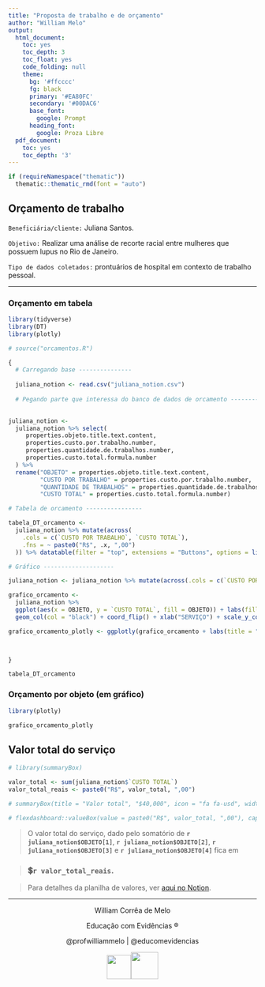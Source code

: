 ```yaml
---
title: "Proposta de trabalho e de orçamento"
author: "William Melo"
output:
  html_document:
    toc: yes
    toc_depth: 3
    toc_float: yes
    code_folding: null
    theme:
      bg: '#ffcccc'
      fg: black
      primary: '#EA80FC'
      secondary: '#00DAC6'
      base_font:
        google: Prompt
      heading_font:
        google: Proza Libre
  pdf_document:
    toc: yes
    toc_depth: '3'
---
```


```r
if (requireNamespace("thematic")) 
  thematic::thematic_rmd(font = "auto")

```

## Orçamento de trabalho {.tabset .tabset-pills}

`Beneficiária/cliente:` Juliana Santos.

`Objetivo:` Realizar uma análise de recorte racial entre mulheres que possuem lupus no Rio de Janeiro.

`Tipo de dados coletados:` prontuários de hospital em contexto de trabalho pessoal.

------------------------------------------------------------------------

### Orçamento em tabela

```r

library(tidyverse)
library(DT)
library(plotly)

# source("orcamentos.R")

{
  # Carregando base ---------------
  
  juliana_notion <- read.csv("juliana_notion.csv")
  
  # Pegando parte que interessa do banco de dados de orcamento ------------

  
juliana_notion <-
  juliana_notion %>% select(
     properties.objeto.title.text.content, 
     properties.custo.por.trabalho.number,
     properties.quantidade.de.trabalhos.number,
     properties.custo.total.formula.number
  ) %>% 
  rename("OBJETO" = properties.objeto.title.text.content,
         "CUSTO POR TRABALHO" = properties.custo.por.trabalho.number,
         "QUANTIDADE DE TRABALHOS" = properties.quantidade.de.trabalhos.number,
         "CUSTO TOTAL" = properties.custo.total.formula.number)

# Tabela de orcamento ----------------

tabela_DT_orcamento <-
  juliana_notion %>% mutate(across(
    .cols = c(`CUSTO POR TRABALHO`, `CUSTO TOTAL`),
    .fns = ~ paste0("R$", .x, ",00")
  )) %>% datatable(filter = "top", extensions = "Buttons", options = list(dom = "Bfrtip", buttons = c('copy', 'csv', 'excel', 'pdf', 'print')))

# Gráfico --------------------

juliana_notion <- juliana_notion %>% mutate(across(.cols = c(`CUSTO POR TRABALHO`, `QUANTIDADE DE TRABALHOS`, `CUSTO TOTAL`), .fns = ~as.numeric(.x))) 

grafico_orcamento <-
  juliana_notion %>%
  ggplot(aes(x = OBJETO, y = `CUSTO TOTAL`, fill = OBJETO)) + labs(fill = "SERVIÇO") + 
  geom_col(col = "black") + coord_flip() + xlab("SERVIÇO") + scale_y_continuous(labels = function(x){paste0("R$", x, ",00")}) 

grafico_orcamento_plotly <- ggplotly(grafico_orcamento + labs(title = "Valores por servico", caption = "William Melo"))


  
}

tabela_DT_orcamento


```

### Orçamento por objeto (em gráfico)

```r

library(plotly)

grafico_orcamento_plotly


```

## Valor total do serviço

```r

# library(summaryBox)

valor_total <- sum(juliana_notion$`CUSTO TOTAL`)
valor_total_reais <- paste0("R$", valor_total, ",00")

# summaryBox(title = "Valor total", "$40,000", icon = "fa fa-usd", width = 3)

# flexdashboard::valueBox(value = paste0("R$", valor_total, ",00"), caption = "Somatório dos serviços", color = "purple", href = "https://williammelo.notion.site/210829c930904500b9e9e7d9d91929ea?v=df08a0ce25cf43a29f440188c3c5400f")


```

> O valor total do serviço, dado pelo somatório de **`r juliana_notion$OBJETO[1]`**, **`r juliana_notion$OBJETO[2]`**, **`r juliana_notion$OBJETO[3]`** e **`r juliana_notion$OBJETO[4]`** fica em

> ### 💲`r valor_total_reais`.

> Para detalhes da planilha de valores, ver [aqui no Notion](https://williammelo.notion.site/210829c930904500b9e9e7d9d91929ea?v=df08a0ce25cf43a29f440188c3c5400f).

------------------------------------------------------------------------

<center>

William Corrêa de Melo

Educação com Evidências ®️

@profwilliammelo \| @educomevidencias

![](images/Sem%20nome%20(400%C2%A0%C3%97%C2%A0400%C2%A0px)%20(1).png){width="49"}![](images/Logo%20EcE%20sem%20nome.png){width="55"}

</center>

